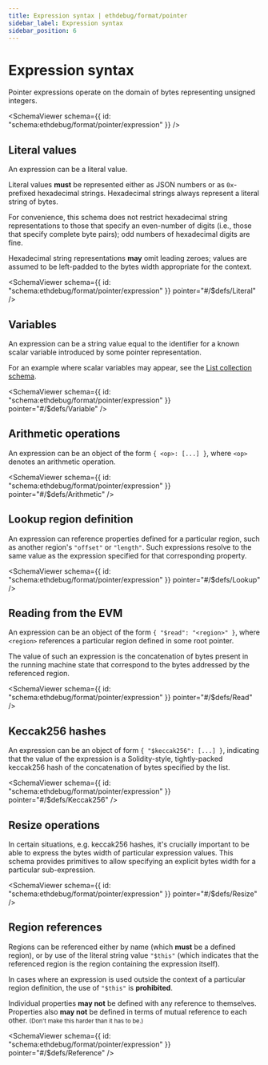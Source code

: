 ```yaml
---
title: Expression syntax | ethdebug/format/pointer
sidebar_label: Expression syntax
sidebar_position: 6
---
```



# Expression syntax

Pointer expressions operate on the domain of bytes representing unsigned
integers.

<SchemaViewer
  schema={{ id: "schema:ethdebug/format/pointer/expression" }}
  />

## Literal values

An expression can be a literal value.

Literal values **must** be represented either as JSON numbers or as
`0x`-prefixed hexadecimal strings. Hexadecimal strings always represent a
literal string of bytes.

For convenience, this schema does not restrict hexadecimal string
representations to those that specify an even-number of digits (i.e., those
that specify complete byte pairs); odd numbers of hexadecimal digits are fine.

Hexadecimal string representations **may** omit leading zeroes; values are
assumed to be left-padded to the bytes width appropriate for the context.

<SchemaViewer
  schema={{ id: "schema:ethdebug/format/pointer/expression" }}
  pointer="#/$defs/Literal"
  />

## Variables

An expression can be a string value equal to the identifier for a known
scalar variable introduced by some pointer representation.

For an example where scalar variables may appear, see the
[List collection schema](/spec/pointer/collection/list).

<SchemaViewer
  schema={{ id: "schema:ethdebug/format/pointer/expression" }}
  pointer="#/$defs/Variable"
  />

## Arithmetic operations

An expression can be an object of the form `{ <op>: [...] }`, where `<op>`
denotes an arithmetic operation.

<SchemaViewer
  schema={{ id: "schema:ethdebug/format/pointer/expression" }}
  pointer="#/$defs/Arithmetic"
  />

## Lookup region definition

An expression can reference properties defined for a particular region, such as
another region's `"offset"` or `"length"`. Such expressions resolve to the
same value as the expression specified for that corresponding property.

<SchemaViewer
  schema={{ id: "schema:ethdebug/format/pointer/expression" }}
  pointer="#/$defs/Lookup"
  />

## Reading from the EVM

An expression can be an object of the form `{ "$read": "<region>" }`, where
`<region>` references a particular region defined in some root pointer.

The value of such an expression is the concatenation of bytes present in the
running machine state that correspond to the bytes addressed by the referenced
region.

<SchemaViewer
  schema={{ id: "schema:ethdebug/format/pointer/expression" }}
  pointer="#/$defs/Read"
  />

## Keccak256 hashes

An expression can be an object of form `{ "$keccak256": [...] }`, indicating
that the value of the expression is a Solidity-style, tightly-packed keccak256
hash of the concatenation of bytes specified by the list.

<SchemaViewer
  schema={{ id: "schema:ethdebug/format/pointer/expression" }}
  pointer="#/$defs/Keccak256"
  />

## Resize operations

In certain situations, e.g. keccak256 hashes, it's crucially important to be
able to express the bytes width of particular expression values. This schema
provides primitives to allow specifying an explicit bytes width for a
particular sub-expression.

<SchemaViewer
  schema={{ id: "schema:ethdebug/format/pointer/expression" }}
  pointer="#/$defs/Resize"
  />

## Region references

Regions can be referenced either by name (which **must** be a defined region),
or by use of the literal string value `"$this"` (which indicates that the
referenced region is the region containing the expression itself).

In cases where an expression is used outside the context of a particular
region definition, the use of `"$this"` is **prohibited**.

Individual properties **may not** be defined with any reference to themselves.
Properties also **may not** be defined in terms of mutual reference to each
other. <small>(Don't make this harder than it has to be.)</small>

<SchemaViewer
  schema={{ id: "schema:ethdebug/format/pointer/expression" }}
  pointer="#/$defs/Reference"
  />
